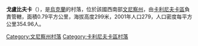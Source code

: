 {{coord|49|33|19|N|28|44|14|E|scale:30000|display=title}}

'''戈盧比夫卡'''（{{lang-uk|Голубівка}}），是[[烏克蘭|烏克蘭]]的村落，位於該國西南部[[文尼察州|文尼察州]]，由[[卡利尼夫卡區|卡利尼夫卡區]]負責管轄，面積0.79平方公里，海拔高度299米，2001年人口279，人口密度每平方公里354.96人。

[[Category:文尼察州村落|Category:文尼察州村落]]
[[Category:卡利尼夫卡區村落|Category:卡利尼夫卡區村落]]


{{Vinnytsia-geo-stub}}